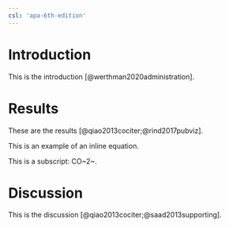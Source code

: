 ```yaml
---
csl: 'apa-6th-edition'
---
```


# Introduction

This is the introduction [@werthman2020administration].

# Results

These are the results [@qiao2013cociter;@rind2017pubviz].

This is an example of an inline equation.

This is a subscript: CO~2~.


# Discussion

This is the discussion [@qiao2013cociter;@saad2013supporting].